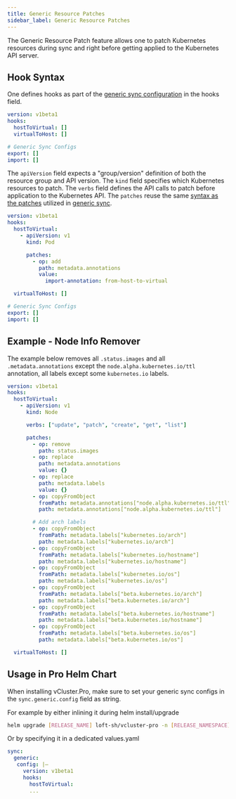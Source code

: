 ```yaml
---
title: Generic Resource Patches
sidebar_label: Generic Resource Patches 
---
```


The Generic Resource Patch feature allows one to patch Kubernetes resources during sync and right before getting applied to the Kubernetes API server.

## Hook Syntax

One defines hooks as part of the [generic sync configuration](/docs/syncer/other_resources/config_syntax) in the hooks field.

```yaml
version: v1beta1
hooks:
  hostToVirtual: []
  virtualToHost: []

# Generic Sync Configs
export: []
import: []
```

The `apiVersion` field expects a "group/version" definition of both the resource group and API version.
The `kind` field specifies which Kubernetes resources to patch.
The `verbs` field defines the API calls to patch before application to the Kubernetes API.
The `patches` reuse the same [syntax as the patches](/syncer/other_resources/config_syntax#patch-syntax) utilized in [generic sync](/docs/syncer/other_resources/generic_sync).

```yaml
version: v1beta1
hooks:
  hostToVirtual:
    - apiVersion: v1
      kind: Pod

      patches:
        - op: add
          path: metadata.annotations
          value:
            import-annotation: from-host-to-virtual

  virtualToHost: []

# Generic Sync Configs
export: []
import: []
```

## Example - Node Info Remover

The example below removes all `.status.images` and all `.metadata.annotations` except the `node.alpha.kubernetes.io/ttl` annotation, all labels except some `kubernetes.io` labels.

```yaml
version: v1beta1
hooks:
  hostToVirtual:
    - apiVersion: v1
      kind: Node

      verbs: ["update", "patch", "create", "get", "list"]

      patches:
        - op: remove
          path: status.images
        - op: replace
          path: metadata.annotations
          value: {}
        - op: replace
          path: metadata.labels
          value: {}
        - op: copyFromObject
          fromPath: metadata.annotations["node.alpha.kubernetes.io/ttl"]
          path: metadata.annotations["node.alpha.kubernetes.io/ttl"]

        # Add arch labels
        - op: copyFromObject
          fromPath: metadata.labels["kubernetes.io/arch"]
          path: metadata.labels["kubernetes.io/arch"]
        - op: copyFromObject
          fromPath: metadata.labels["kubernetes.io/hostname"]
          path: metadata.labels["kubernetes.io/hostname"]
        - op: copyFromObject
          fromPath: metadata.labels["kubernetes.io/os"]
          path: metadata.labels["kubernetes.io/os"]
        - op: copyFromObject
          fromPath: metadata.labels["beta.kubernetes.io/arch"]
          path: metadata.labels["beta.kubernetes.io/arch"]
        - op: copyFromObject
          fromPath: metadata.labels["beta.kubernetes.io/hostname"]
          path: metadata.labels["beta.kubernetes.io/hostname"]
        - op: copyFromObject
          fromPath: metadata.labels["beta.kubernetes.io/os"]
          path: metadata.labels["beta.kubernetes.io/os"]

  virtualToHost: []
```

## Usage in Pro Helm Chart

When installing vCluster.Pro, make sure to set your generic sync configs in the `sync.generic.config` field as string.

For example by either inlining it during helm install/upgrade

```bash
helm upgrade [RELEASE_NAME] loft-sh/vcluster-pro -n [RELEASE_NAMESPACE] --create-namespace --install --set sync.generic.config="..."
```

Or by specifying it in a dedicated values.yaml

```yaml
sync:
  generic:
   config: |–
     version: v1beta1
     hooks:
       hostToVirtual:
       ...
```
